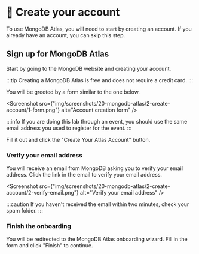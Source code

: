 
# 👐 Create your account

To use MongoDB Atlas, you will need to start by creating an account. If you already have an account, you can skip this step.

## Sign up for MongoDB Atlas

Start by going to the <Link to="http://mongodb.com/try">MongoDB website</Link> and creating your account.

:::tip
Creating a MongoDB Atlas is free and does not require a credit card.
:::

You will be greeted by a form similar to the one below.

<Screenshot src={"img/screenshots/20-mongodb-atlas/2-create-account/1-form.png"} alt="Account creation form" />

:::info
If you are doing this lab through an event, you should use the same email address you used to register for the event.
:::

Fill it out and click the "Create Your Atlas Account" button.

### Verify your email address

You will receive an email from MongoDB asking you to verify your email address. Click the link in the email to verify your email address.

<Screenshot src={"img/screenshots/20-mongodb-atlas/2-create-account/2-verify-email.png"} alt="Verify your email address" />

:::caution
If you haven't received the email within two minutes, check your spam folder.
:::

### Finish the onboarding

You will be redirected to the MongoDB Atlas onboarding wizard. Fill in the form and click "Finish" to continue.
